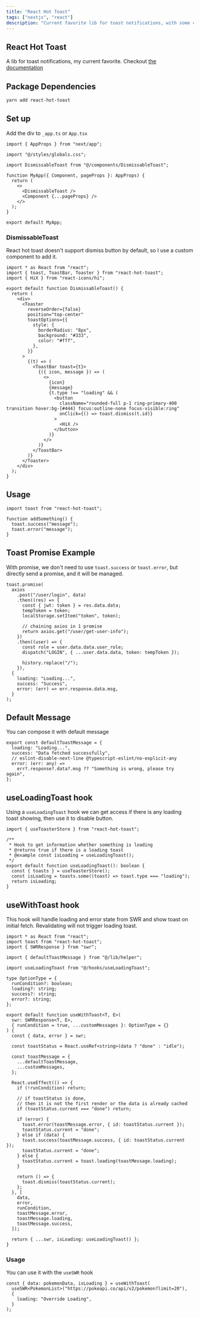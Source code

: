```yaml
---
title: "React Hot Toast"
tags: ["nextjs", "react"]
description: "Current favorite lib for toast notifications, with some custom hook and implementation"
---
```


## React Hot Toast

A lib for toast notifications, my current favorite. Checkout [the documentation](https://react-hot-toast.com/docs/toast)

## Package Dependencies

```bash
yarn add react-hot-toast
```

## Set up

Add the div to `_app.ts` or `App.tsx`

```tsx
import { AppProps } from "next/app";

import "@/styles/globals.css";

import DismissableToast from "@/components/DismissableToast";

function MyApp({ Component, pageProps }: AppProps) {
  return (
    <>
      <DismissableToast />
      <Component {...pageProps} />
    </>
  );
}

export default MyApp;
```

### DismissableToast

React hot toast doesn't support dismiss button by default, so I use a custom component to add it.

```tsx
import * as React from "react";
import { toast, ToastBar, Toaster } from "react-hot-toast";
import { HiX } from "react-icons/hi";

export default function DismissableToast() {
  return (
    <div>
      <Toaster
        reverseOrder={false}
        position="top-center"
        toastOptions={{
          style: {
            borderRadius: "8px",
            background: "#333",
            color: "#fff",
          },
        }}
      >
        {(t) => (
          <ToastBar toast={t}>
            {({ icon, message }) => (
              <>
                {icon}
                {message}
                {t.type !== "loading" && (
                  <button
                    className="rounded-full p-1 ring-primary-400 transition hover:bg-[#444] focus:outline-none focus-visible:ring"
                    onClick={() => toast.dismiss(t.id)}
                  >
                    <HiX />
                  </button>
                )}
              </>
            )}
          </ToastBar>
        )}
      </Toaster>
    </div>
  );
}
```

## Usage

```tsx
import toast from "react-hot-toast";

function addSomething() {
  toast.success("message");
  toast.error("message");
}
```

## Toast Promise Example

With promise, we don't need to use `toast.success` or `toast.error`, but directly send a promise, and it will be managed.

```tsx
toast.promise(
  axios
    .post("/user/login", data)
    .then((res) => {
      const { jwt: token } = res.data.data;
      tempToken = token;
      localStorage.setItem("token", token);

      // chaining axios in 1 promise
      return axios.get("/user/get-user-info");
    })
    .then((user) => {
      const role = user.data.data.user_role;
      dispatch("LOGIN", { ...user.data.data, token: tempToken });

      history.replace("/");
    }),
  {
    loading: "Loading...",
    success: "Success",
    error: (err) => err.response.data.msg,
  }
);
```

## Default Message

You can compose it with default message

```tsx
export const defaultToastMessage = {
  loading: "Loading...",
  success: "Data fetched successfully",
  // eslint-disable-next-line @typescript-eslint/no-explicit-any
  error: (err: any) =>
    err?.response?.data?.msg ?? "Something is wrong, please try again",
};
```

## useLoadingToast hook

Using a `useLoadingToast` hook we can get access if there is any loading toast showing, then use it to disable button.

```tsx
import { useToasterStore } from "react-hot-toast";

/**
 * Hook to get information whether something is loading
 * @returns true if there is a loading toast
 * @example const isLoading = useLoadingToast();
 */
export default function useLoadingToast(): boolean {
  const { toasts } = useToasterStore();
  const isLoading = toasts.some((toast) => toast.type === "loading");
  return isLoading;
}
```

## useWithToast hook

This hook will handle loading and error state from SWR and show toast on initial fetch. Revalidating will not trigger loading toast.

```tsx
import * as React from "react";
import toast from "react-hot-toast";
import { SWRResponse } from "swr";

import { defaultToastMessage } from "@/lib/helper";

import useLoadingToast from "@/hooks/useLoadingToast";

type OptionType = {
  runCondition?: boolean;
  loading?: string;
  success?: string;
  error?: string;
};

export default function useWithToast<T, E>(
  swr: SWRResponse<T, E>,
  { runCondition = true, ...customMessages }: OptionType = {}
) {
  const { data, error } = swr;

  const toastStatus = React.useRef<string>(data ? "done" : "idle");

  const toastMessage = {
    ...defaultToastMessage,
    ...customMessages,
  };

  React.useEffect(() => {
    if (!runCondition) return;

    // if toastStatus is done,
    // then it is not the first render or the data is already cached
    if (toastStatus.current === "done") return;

    if (error) {
      toast.error(toastMessage.error, { id: toastStatus.current });
      toastStatus.current = "done";
    } else if (data) {
      toast.success(toastMessage.success, { id: toastStatus.current });
      toastStatus.current = "done";
    } else {
      toastStatus.current = toast.loading(toastMessage.loading);
    }

    return () => {
      toast.dismiss(toastStatus.current);
    };
  }, [
    data,
    error,
    runCondition,
    toastMessage.error,
    toastMessage.loading,
    toastMessage.success,
  ]);

  return { ...swr, isLoading: useLoadingToast() };
}
```

### Usage

You can use it with the `useSWR` hook

```tsx
const { data: pokemonData, isLoading } = useWithToast(
  useSWR<PokemonList>("https://pokeapi.co/api/v2/pokemon?limit=20"),
  {
    loading: "Override Loading",
  }
);
```
